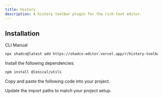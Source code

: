 ```yaml
---
title: History
description: A history toolbar plugin for the rich text editor.
---
```


<ComponentPreview
  name="history-toolbar-demo"
  className="[&_.preview>[data-orientation=vertical]]:sm:max-w-[70%]"
  description="A history toolbar plugin for the rich text editor."
/>

## Installation

<Tabs defaultValue="cli">

<TabsList>
  <TabsTrigger value="cli">CLI</TabsTrigger>
  <TabsTrigger value="manual">Manual</TabsTrigger>
</TabsList>

<TabsContent value="cli">

```bash
npx shadcn@latest add https://shadcn-editor.vercel.app/r/history-toolbar-plugin.json
```

</TabsContent>

<TabsContent value="manual">

<Steps>

<Step>Install the following dependencies:</Step>

```bash
npm install @lexical/utils
```

<Step>Copy and paste the following code into your project.</Step>

<ComponentSource name="history-toolbar-plugin" />

<Step>Update the import paths to match your project setup.</Step>

</Steps>

</TabsContent>

</Tabs>